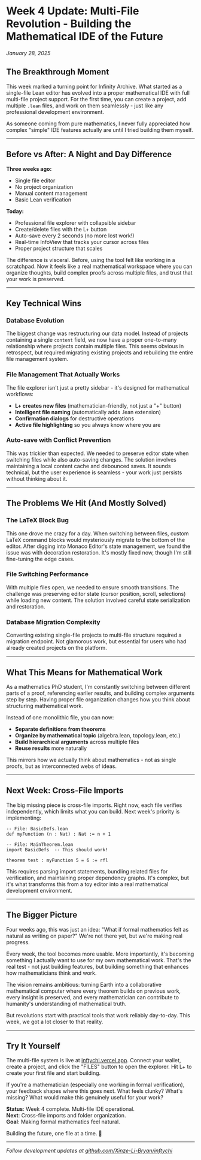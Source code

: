 # Week 4 Update: Multi-File Revolution - Building the Mathematical IDE of the Future

*January 28, 2025*

## The Breakthrough Moment

This week marked a turning point for Infinity Archive. What started as a single-file Lean editor has evolved into a proper mathematical IDE with full multi-file project support. For the first time, you can create a project, add multiple `.lean` files, and work on them seamlessly - just like any professional development environment.

As someone coming from pure mathematics, I never fully appreciated how complex "simple" IDE features actually are until I tried building them myself.

---

## Before vs After: A Night and Day Difference

**Three weeks ago:**
- Single file editor
- No project organization  
- Manual content management
- Basic Lean verification

**Today:**
- Professional file explorer with collapsible sidebar
- Create/delete files with the L+ button
- Auto-save every 2 seconds (no more lost work!)
- Real-time InfoView that tracks your cursor across files
- Proper project structure that scales

The difference is visceral. Before, using the tool felt like working in a scratchpad. Now it feels like a real mathematical workspace where you can organize thoughts, build complex proofs across multiple files, and trust that your work is preserved.

---

## Key Technical Wins

### Database Evolution
The biggest change was restructuring our data model. Instead of projects containing a single `content` field, we now have a proper one-to-many relationship where projects contain multiple files. This seems obvious in retrospect, but required migrating existing projects and rebuilding the entire file management system.

### File Management That Actually Works
The file explorer isn't just a pretty sidebar - it's designed for mathematical workflows:
- **L+ creates new files** (mathematician-friendly, not just a "+" button)
- **Intelligent file naming** (automatically adds .lean extension)
- **Confirmation dialogs** for destructive operations
- **Active file highlighting** so you always know where you are

### Auto-save with Conflict Prevention
This was trickier than expected. We needed to preserve editor state when switching files while also auto-saving changes. The solution involves maintaining a local content cache and debounced saves. It sounds technical, but the user experience is seamless - your work just persists without thinking about it.

---

## The Problems We Hit (And Mostly Solved)

### The LaTeX Block Bug
This one drove me crazy for a day. When switching between files, custom LaTeX command blocks would mysteriously migrate to the bottom of the editor. After digging into Monaco Editor's state management, we found the issue was with decoration restoration. It's mostly fixed now, though I'm still fine-tuning the edge cases.

### File Switching Performance
With multiple files open, we needed to ensure smooth transitions. The challenge was preserving editor state (cursor position, scroll, selections) while loading new content. The solution involved careful state serialization and restoration.

### Database Migration Complexity
Converting existing single-file projects to multi-file structure required a migration endpoint. Not glamorous work, but essential for users who had already created projects on the platform.

---

## What This Means for Mathematical Work

As a mathematics PhD student, I'm constantly switching between different parts of a proof, referencing earlier results, and building complex arguments step by step. Having proper file organization changes how you think about structuring mathematical work.

Instead of one monolithic file, you can now:
- **Separate definitions from theorems**
- **Organize by mathematical topic** (algebra.lean, topology.lean, etc.)
- **Build hierarchical arguments** across multiple files
- **Reuse results** more naturally

This mirrors how we actually think about mathematics - not as single proofs, but as interconnected webs of ideas.

---

## Next Week: Cross-File Imports

The big missing piece is cross-file imports. Right now, each file verifies independently, which limits what you can build. Next week's priority is implementing:

```lean
-- File: BasicDefs.lean
def myFunction (n : Nat) : Nat := n + 1

-- File: MainTheorem.lean  
import BasicDefs  -- This should work!

theorem test : myFunction 5 = 6 := rfl
```

This requires parsing import statements, bundling related files for verification, and maintaining proper dependency graphs. It's complex, but it's what transforms this from a toy editor into a real mathematical development environment.

---

## The Bigger Picture

Four weeks ago, this was just an idea: "What if formal mathematics felt as natural as writing on paper?" We're not there yet, but we're making real progress.

Every week, the tool becomes more usable. More importantly, it's becoming something I actually want to use for my own mathematical work. That's the real test - not just building features, but building something that enhances how mathematicians think and work.

The vision remains ambitious: turning Earth into a collaborative mathematical computer where every theorem builds on previous work, every insight is preserved, and every mathematician can contribute to humanity's understanding of mathematical truth.

But revolutions start with practical tools that work reliably day-to-day. This week, we got a lot closer to that reality.

---

## Try It Yourself

The multi-file system is live at [inftychi.vercel.app](https://inftychi.vercel.app). Connect your wallet, create a project, and click the "FILES" button to open the explorer. Hit L+ to create your first file and start building.

If you're a mathematician (especially one working in formal verification), your feedback shapes where this goes next. What feels clunky? What's missing? What would make this genuinely useful for your work?

**Status**: Week 4 complete. Multi-file IDE operational.  
**Next**: Cross-file imports and folder organization.  
**Goal**: Making formal mathematics feel natural.

Building the future, one file at a time. 🚀

---

*Follow development updates at [github.com/Xinze-Li-Bryan/inftychi](https://github.com/Xinze-Li-Bryan/inftychi)*